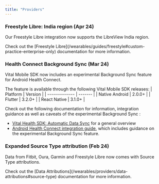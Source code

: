 ```yaml
---
title: "Providers"
---
```



### Freestyle Libre: India region (Apr 24)
Our Freestyle Libre integration now supports the LibreView India region.

<Accordion icon="tag" iconType="duotone" title="Details">
Check out the [Freestyle Libre](/wearables/guides/freestyle#custom-practice-enterprise-only) documentation for more information.
</Accordion>


### Health Connect Background Sync (Mar 24)
Vital Mobile SDK now includes an experimental Background Sync feature for Android Health Connect.

<Accordion icon="robot" iconType="duotone" title="Details">
The feature is available through the following Vital Mobile SDK releases:
| Platform       | Version |
| -------------- | ------- |
| Native Android | 2.0.0+  |
| Flutter        | 3.2.0+  |
| React Native   | 3.1.0+  |

Check out the following documentation for information, integration guidance as well as caveats
of the experimental Background Sync :
* [Vital Health SDK: Automatic Data Sync](/wearables/sdks/vital-health#automatic-data-sync) for a general overview
* [Android Health Connect integration guide](/wearables/guides/android-health-connect:), which includes guidance on the experimental Background Sync feature.
</Accordion>


### Expanded Source Type attribution (Feb 24)
Data from Fitbit, Oura, Garmin and Freestyle Libre now comes with Source Type attributions.

<Accordion icon="tag" iconType="duotone" title="Details">
Check out the [Data Attributions](/wearables/providers/data-attributions#source-type) documentation for more information.
</Accordion>
